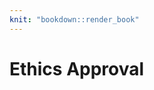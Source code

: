 ```yaml
---
knit: "bookdown::render_book"
---
```


# Ethics Approval {#ch:ethics}

\includepdf[pages = {1-}, scale=1]{Ethics_1.pdf}
